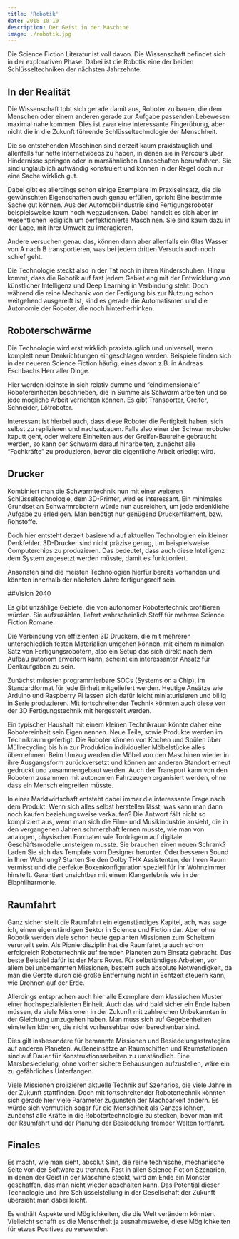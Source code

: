 ```yaml
---
title: 'Robotik'
date: 2018-10-10
description: Der Geist in der Maschine
image: ./robotik.jpg
---
```


Die Science Fiction Literatur ist voll davon. Die Wissenschaft befindet sich in
der explorativen Phase. Dabei ist die Robotik eine der beiden Schlüsseltechniken
der nächsten Jahrzehnte.

## In der Realität

Die Wissenschaft tobt sich gerade damit aus, Roboter zu bauen, die dem Menschen
oder einem anderen gerade zur Aufgabe passenden Lebewesen maximal nahe kommen.
Dies ist zwar eine interessante Fingerübung, aber nicht die in die Zukunft
führende Schlüsseltechnologie der Menschheit.

Die so entstehenden Maschinen sind derzeit kaum praxistauglich und allenfalls
für nette Internetvideos zu haben, in denen sie in Parcours über Hindernisse
springen oder in marsähnlichen Landschaften herumfahren. Sie sind unglaublich
aufwändig konstruiert und können in der Regel doch nur eine Sache wirklich gut.

Dabei gibt es allerdings schon einige Exemplare im Praxiseinsatz, die die
gewünschten Eigenschaften auch genau erfüllen, sprich: Eine bestimmte Sache gut
können. Aus der Automobilindustrie sind Fertigungsroboter beispielsweise kaum
noch wegzudenken. Dabei handelt es sich aber im wesentlichen lediglich um
perfektionierte Maschinen. Sie sind kaum dazu in der Lage, mit ihrer Umwelt zu
interagieren.

Andere versuchen genau das, können dann aber allenfalls ein Glas Wasser von A
nach B transportieren, was bei jedem dritten Versuch auch noch schief geht.

Die Technologie steckt also in der Tat noch in ihren Kinderschuhen. Hinzu kommt,
dass die Robotik auf fast jedem Gebiet eng mit der Entwicklung von künstlicher
Intelligenz und Deep Learning in Verbindung steht. Doch während die reine
Mechanik von der Fertigung bis zur Nutzung schon weitgehend ausgereift ist, sind
es gerade die Automatismen und die Autonomie der Roboter, die noch
hinterherhinken.

## Roboterschwärme

Die Technologie wird erst wirklich praxistauglich und universell, wenn komplett
neue Denkrichtungen eingeschlagen werden. Beispiele finden sich in der neueren
Science Fiction häufig, eines davon z.B. in Andreas Eschbachs Herr aller Dinge.

Hier werden kleinste in sich relativ dumme und “eindimensionale”
Robotereinheiten beschrieben, die in Summe als Schwarm arbeiten und so jede
mögliche Arbeit verrichten können. Es gibt Transporter, Greifer, Schneider,
Lötroboter.

Interessant ist hierbei auch, dass diese Roboter die Fertigkeit haben, sich
selbst zu replizieren und nachzubauen. Falls also einer der Schwarmroboter
kaputt geht, oder weitere Einheiten aus der Greifer-Baureihe gebraucht werden,
so kann der Schwarm darauf hinarbeiten, zunächst alle “Fachkräfte” zu
produzieren, bevor die eigentliche Arbeit erledigt wird.

## Drucker

Kombiniert man die Schwarmtechnik nun mit einer weiteren Schlüsseltechnologie,
dem 3D-Printer, wird es interessant. Ein minimales Grundset an Schwarmrobotern
würde nun ausreichen, um jede erdenkliche Aufgabe zu erledigen. Man benötigt nur
genügend Druckerfilament, bzw. Rohstoffe.

Doch hier entsteht derzeit basierend auf aktuellen Technologien ein kleiner
Denkfehler. 3D-Drucker sind nicht präzise genug, um beispielsweise Computerchips
zu produzieren. Das bedeutet, dass auch diese Intelligenz dem System zugesetzt
werden müsste, damit es funktioniert.

Ansonsten sind die meisten Technologien hierfür bereits vorhanden und könnten
innerhalb der nächsten Jahre fertigungsreif sein.

##Vision 2040

Es gibt unzählige Gebiete, die von autonomer Robotertechnik profitieren würden.
Sie aufzuzählen, liefert wahrscheinlich Stoff für mehrere Science Fiction
Romane.

Die Verbindung von effizienten 3D Druckern, die mit mehreren unterschiedlich
festen Materialien umgehen können, mit einem minimalen Satz von
Fertigungsrobotern, also ein Setup das sich direkt nach dem Aufbau autonom
erweitern kann, scheint ein interessanter Ansatz für Denkaufgaben zu sein.

Zunächst müssten programmierbare SOCs (Systems on a Chip), im Standardformat für
jede Einheit mitgeliefert werden. Heutige Ansätze wie Arduino und Raspberry Pi
lassen sich dafür leicht miniaturisieren und billig in Serie produzieren. Mit
fortschreitender Technik könnten auch diese von der 3D Fertigungstechnik mit
hergestellt werden.

Ein typischer Haushalt mit einem kleinen Technikraum könnte daher eine
Robotereinheit sein Eigen nennen. Neue Teile, sowie Produkte werden im
Technikraum gefertigt. Die Roboter können von Kochen und Spülen über
Müllrecycling bis hin zur Produktion individueller Möbelstücke alles übernehmen.
Beim Umzug werden die Möbel von den Maschinen wieder in ihre Ausgangsform
zurückversetzt und können am anderen Standort erneut gedruckt und zusammengebaut
werden. Auch der Transport kann von den Robotern zusammen mit autonomen
Fahrzeugen organisiert werden, ohne dass ein Mensch eingreifen müsste.

In einer Marktwirtschaft entsteht dabei immer die interessante Frage nach dem
Produkt. Wenn sich alles selbst herstellen lässt, was kann man dann noch kaufen
beziehungsweise verkaufen? Die Antwort fällt nicht so kompliziert aus, wenn man
sich die Film- und Musikindustrie ansieht, die in den vergangenen Jahren
schmerzhaft lernen musste, wie man von analogen, physischen Formaten wie
Tonträgern auf digitale Geschäftsmodelle umsteigen musste. Sie brauchen einen
neuen Schrank? Laden Sie sich das Template vom Designer herunter. Oder besseren
Sound in Ihrer Wohnung? Starten Sie den Dolby THX Assistenten, der Ihren Raum
vermisst und die perfekte Boxenkonfiguration speziell für Ihr Wohnzimmer
hinstellt. Garantiert unsichtbar mit einem Klangerlebnis wie in der
Elbphilharmonie.

## Raumfahrt

Ganz sicher stellt die Raumfahrt ein eigenständiges Kapitel, ach, was sage ich,
einen eigenständigen Sektor in Science und Fiction dar. Aber ohne Robotik werden
viele schon heute geplanten Missionen zum Scheitern verurteilt sein. Als
Pionierdisziplin hat die Raumfahrt ja auch schon erfolgreich Robotertechnik auf
fremden Planeten zum Einsatz gebracht. Das beste Beispiel dafür ist der Mars
Rover. Für selbständiges Arbeiten, vor allem bei unbemannten Missionen, besteht
auch absolute Notwendigkeit, da man die Geräte durch die große Entfernung nicht
in Echtzeit steuern kann, wie Drohnen auf der Erde.

Allerdings entsprachen auch hier alle Exemplare dem klassischen Muster einer
hochspezialisierten Einheit. Auch das wird bald sicher ein Ende haben müssen, da
viele Missionen in der Zukunft mit zahlreichen Unbekannten in der Gleichung
umzugehen haben. Man muss sich auf Gegebenheiten einstellen können, die nicht
vorhersehbar oder berechenbar sind.

Dies gilt insbesondere für bemannte Missionen und Besiedelungsstrategien auf
anderen Planeten. Außeneinsätze an Raumschiffen und Raumstationen sind auf Dauer
für Konstruktionsarbeiten zu umständlich. Eine Marsbesiedelung, ohne vorher
sichere Behausungen aufzustellen, wäre ein zu gefährliches Unterfangen.

Viele Missionen projizieren aktuelle Technik auf Szenarios, die viele Jahre in
der Zukunft stattfinden. Doch mit fortschreitender Robotertechnik könnten sich
gerade hier viele Parameter zugunsten der Machbarkeit ändern. Es würde sich
vermutlich sogar für die Menschheit als Ganzes lohnen, zunächst alle Kräfte in
die Robotertechnologie zu stecken, bevor man mit der Raumfahrt und der Planung
der Besiedelung fremder Welten fortfährt.

## Finales

Es macht, wie man sieht, absolut Sinn, die reine technische, mechanische Seite
von der Software zu trennen. Fast in allen Science Fiction Szenarien, in denen
der Geist in der Maschine steckt, wird am Ende ein Monster geschaffen, das man
nicht wieder abschalten kann. Das Potential dieser Technologie und ihre
Schlüsselstellung in der Gesellschaft der Zukunft übersieht man dabei leicht.

Es enthält Aspekte und Möglichkeiten, die die Welt verändern könnten. Vielleicht
schafft es die Menschheit ja ausnahmsweise, diese Möglichkeiten für etwas
Positives zu verwenden.
